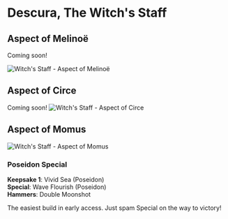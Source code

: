 # Descura, The Witch's Staff

## Aspect of Melinoë

Coming soon!

![Witch's Staff - Aspect of Melinoë](/weapons/staff-melinoe.png)

## Aspect of Circe

Coming soon!
![Witch's Staff - Aspect of Circe](/weapons/staff-circe.png)

## Aspect of Momus

![Witch's Staff - Aspect of Momus](/weapons/staff-momus.png)

### Poseidon Special

**Keepsake 1**: Vivid Sea (Poseidon)\
**Special**: Wave Flourish (Poseidon)\
**Hammers**: Double Moonshot

The easiest build in early access. Just spam Special on the way to victory!
